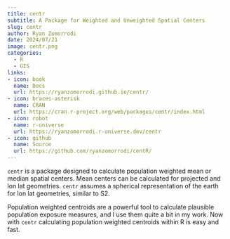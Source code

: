 ```yaml
---
title: centr
subtitle: A Package for Weighted and Unweighted Spatial Centers
slug: centr
author: Ryan Zomorrodi
date: 2024/07/21
image: centr.png
categories:
  - R
  - GIS
links:
- icon: book
  name: Docs
  url: https://ryanzomorrodi.github.io/centr/
- icon: braces-asterisk 
  name: CRAN
  url: https://cran.r-project.org/web/packages/centr/index.html
- icon: robot 
  name: r-universe
  url: https://ryanzomorrodi.r-universe.dev/centr
- icon: github 
  name: Source
  url: https://github.com/ryanzomorrodi/centR/
---
```


`centr` is a package designed to calculate population weighted mean or median
spatial centers. Mean centers can be calculated for projected and lon lat 
geometries. `centr` assumes a spherical representation of the earth for lon lat
geometries, similar to S2.

Population weighted centroids are a powerful tool to calculate plausible 
population exposure measures, and I use them quite a bit in my work. Now with
`centr` calculating population weighted centroids within R is easy and fast.
